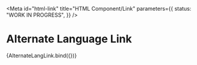 <!-- @license CC0-1.0 -->


<Meta
  id="html-link"
  title="HTML Component/Link"
  parameters={{
    status: "WORK IN PROGRESS",
  }}
/>

# Alternate Language Link

<Canvas>
  <Story
    name="--alternate-lang"
    args={{
      hreflang: "en",
      lang: "en",
      textContent: "EN",
      title: "This page in English",
    }}
  >
    {AlternateLangLink.bind({})}
  </Story>
</Canvas>
